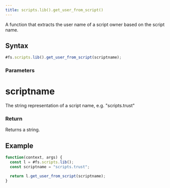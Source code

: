 ```yaml
---
title: scripts.lib().get_user_from_script()
---
```


A function that extracts the user name of a script owner based on the script name.

## Syntax

```js
#fs.scripts.lib().get_user_from_script(scriptname);
```

### Parameters

# scriptname

The string representation of a script name, e.g. "scripts.trust"

### Return

Returns a string.

## Example

```js
function(context, args) {
  const l = #fs.scripts.lib();
  const scriptname = "scripts.trust";

  return l.get_user_from_script(scriptname);
}
```
